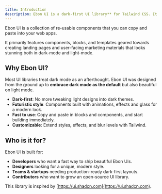 ```yaml
---
title: Introduction
description: Ebon UI is a dark-first UI library** for Tailwind CSS. It helps you build sleek, modern applications with Animations, Effects, and Glassmorphism layout components and blocks to copy and paste. 
---
```


Ebon UI is a collection of re-usable components that you can copy and paste into your web apps.

It primarily features components, blocks, and templates geared towards creating landing pages and user-facing marketing materials that looks stunning both in dark-mode and light-mode.

## Why Ebon UI?

Most UI libraries treat dark mode as an afterthought. Ebon UI was designed from the ground up to **embrace dark mode as the default** but also beautiful on light mode.  

- **Dark-first**: No more tweaking light designs into dark themes.  
- **Futuristic style**: Components built with animations, effects and glass for a modern look.  
- **Fast to use**: Copy and paste in blocks and components, and start building immediately.  
- **Customizable**: Extend styles, effects, and blur levels with Tailwind.

## Who is it for?

Ebon UI is built for:
- **Developers** who want a fast way to ship beautiful Ebon UIs.  
- **Designers** looking for a unique, modern style.  
- **Teams & startups** needing production-ready dark-first layouts.  
- **Contributors** who want to grow an open-source UI library.

This library is inspired by [https://ui.shadcn.com](https://ui.shadcn.com).
